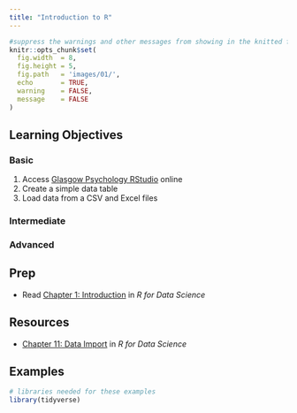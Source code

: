 ```yaml
---
title: "Introduction to R"
---
```


```r
#suppress the warnings and other messages from showing in the knitted file.
knitr::opts_chunk$set(
  fig.width  = 8, 
  fig.height = 5, 
  fig.path   = 'images/01/',
  echo       = TRUE, 
  warning    = FALSE, 
  message    = FALSE
)
```

## Learning Objectives {.tabset}

### Basic

1. Access [Glasgow Psychology RStudio](http://rstudio1.psy.gla.ac.uk) online
2. Create a simple data table
3. Load data from a CSV and Excel files

### Intermediate

### Advanced


## Prep

* Read [Chapter 1: Introduction](http://r4ds.had.co.nz/introduction.html) in *R for Data Science*


## Resources

* [Chapter 11: Data Import](http://r4ds.had.co.nz/data-import.html) in *R for Data Science*


## Examples {.tabset .tabset-pills}

```r

# libraries needed for these examples
library(tidyverse)

```
